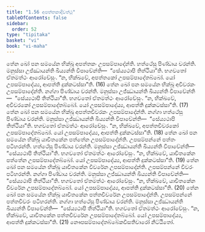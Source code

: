 ```yaml
---
title: "1.56 අපත්තකාදිවත්ථු"
tableOfContents: false
sidebar:
  order: 52
type: "tipitaka"
basket: "vi"
book: "vi-maha"
---
```



<DynamicBreadcrumb />

<Division number="118" book="vi-maha">

<Paragraph number="495" book="vi-maha">
තේන ඛෝ පන සමයේන භික්ඛූ අපත්තකං උපසම්පාදේන්ති. හත්ථේසු පිණ්ඩාය චරන්ති. මනුස්සා උජ්ඣායන්ති ඛිය්‍යන්ති විපාචේන්ති—  “සේය්‍යථාපි තිත්ථියා”ති. භගවතෝ ඒතමත්ථං ආරෝචේසුං. “න, භික්ඛවේ, අපත්තකෝ උපසම්පාදේතබ්බෝ. යෝ උපසම්පාදේය්‍ය, ආපත්ති දුක්කටස්සා”ති. (16)
</Paragraph>

<Paragraph number="496" book="vi-maha">
තේන ඛෝ පන සමයේන භික්ඛූ අචීවරකං උපසම්පාදේන්ති. නග්ගා පිණ්ඩාය චරන්ති. මනුස්සා උජ්ඣායන්ති ඛිය්‍යන්ති විපාචේන්ති—  “සේය්‍යථාපි තිත්ථියා”ති. භගවතෝ ඒතමත්ථං ආරෝචේසුං. “න, භික්ඛවේ, අචීවරකෝ උපසම්පාදේතබ්බෝ. යෝ උපසම්පාදේය්‍ය, ආපත්ති දුක්කටස්සා”ති. (17)
</Paragraph>

<Paragraph number="497" book="vi-maha">
තේන ඛෝ පන සමයේන භික්ඛූ අපත්තචීවරකං උපසම්පාදේන්ති. නග්ගා හත්ථේසු පිණ්ඩාය චරන්ති. මනුස්සා උජ්ඣායන්ති ඛිය්‍යන්ති විපාචේන්ති—  “සේය්‍යථාපි තිත්ථියා”ති. භගවතෝ ඒතමත්ථං ආරෝචේසුං. “න, භික්ඛවේ, අපත්තචීවරකෝ උපසම්පාදේතබ්බෝ. යෝ උපසම්පාදේය්‍ය, ආපත්ති දුක්කටස්සා”ති. (18)
</Paragraph>

<Paragraph number="498" book="vi-maha">
තේන ඛෝ පන සමයේන භික්ඛූ යාචිතකේන පත්තේන උපසම්පාදේන්ති. උපසම්පන්නේ පත්තං පටිහරන්ති. හත්ථේසු පිණ්ඩාය චරන්ති. මනුස්සා උජ්ඣායන්ති ඛිය්‍යන්ති විපාචේන්ති—  “සේය්‍යථාපි තිත්ථියා”ති. භගවතෝ ඒතමත්ථං ආරෝචේසුං. “න, භික්ඛවේ, යාචිතකේන පත්තේන උපසම්පාදේතබ්බෝ. යෝ උපසම්පාදේය්‍ය, ආපත්ති දුක්කටස්සා”ති. (19)
</Paragraph>

<Paragraph number="499" book="vi-maha">
තේන ඛෝ පන සමයේන භික්ඛූ යාචිතකේන චීවරේන උපසම්පාදේන්ති. උපසම්පන්නේ චීවරං පටිහරන්ති. නග්ගා පිණ්ඩාය චරන්ති. මනුස්සා උජ්ඣායන්ති ඛිය්‍යන්ති විපාචේන්ති—  “සේය්‍යථාපි තිත්ථියා”ති. භගවතෝ ඒතමත්ථං ආරෝචේසුං. “න, භික්ඛවේ, යාචිතකේන චීවරේන උපසම්පාදේතබ්බෝ. යෝ උපසම්පාදේය්‍ය, ආපත්ති දුක්කටස්සා”ති. (20)
</Paragraph>

<Paragraph number="500" book="vi-maha">
තේන ඛෝ පන සමයේන භික්ඛූ යාචිතකේන පත්තචීවරේන උපසම්පාදේන්ති. උපසම්පන්නේ පත්තචීවරං පටිහරන්ති. නග්ගා හත්ථේසු පිණ්ඩාය චරන්ති. මනුස්සා උජ්ඣායන්ති ඛිය්‍යන්ති විපාචේන්ති—  “සේය්‍යථාපි තිත්ථියා”ති. භගවතෝ ඒතමත්ථං ආරෝචේසුං. “න, භික්ඛවේ, යාචිතකේන පත්තචීවරේන උපසම්පාදේතබ්බෝ. යෝ උපසම්පාදේය්‍ය, ආපත්ති දුක්කටස්සා”ති. (21)

</Paragraph>
</Division>

<Paragraph number="501" type="center" book="vi-maha">
නෞපසම්පාදේතබ්බේකවීසතිවාරෝ නිට්ඨිතෝ.
</Paragraph>